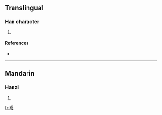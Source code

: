 ==Translingual==

===Han character===
{{Han char|rn=72|rad=日|as=10|sn=14|four=|canj=日日十女 (AAJV)}}

# {{defn|Han|sort=日10}}

====References====
* {{Han ref|kx=0499.030|dkj=14102|dj=0868.060|hdz=21530.030|uh=66A5|ud=26277}}

----

==Mandarin==

===Hanzi===
{{cmn-hanzi|pin=[[yàn]] ([[yan4]])|wg=yen<sup>4</sup>}}

# {{defn|Mandarin}}

[[fr:暥]]